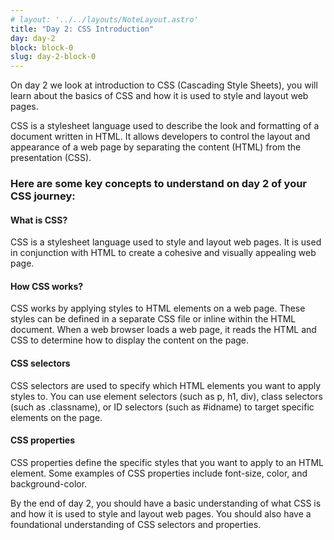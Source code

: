 ```yaml
---
# layout: '../../layouts/NoteLayout.astro'
title: "Day 2: CSS Introduction"
day: day-2
block: block-0
slug: day-2-block-0
---
```


On day 2 we look at introduction to CSS (Cascading Style Sheets), you will learn about the basics of CSS and how it is used to style and layout web pages.

CSS is a stylesheet language used to describe the look and formatting of a document written in HTML. It allows developers to control the layout and appearance of a web page by separating the content (HTML) from the presentation (CSS).

### Here are some key concepts to understand on day 2 of your CSS journey:

#### What is CSS?

CSS is a stylesheet language used to style and layout web pages. It is used in conjunction with HTML to create a cohesive and visually appealing web page.

#### How CSS works?
 
CSS works by applying styles to HTML elements on a web page. These styles can be defined in a separate CSS file or inline within the HTML document. When a web browser loads a web page, it reads the HTML and CSS to determine how to display the content on the page.

#### CSS selectors

 CSS selectors are used to specify which HTML elements you want to apply styles to. You can use element selectors (such as p, h1, div), class selectors (such as .classname), or ID selectors (such as #idname) to target specific elements on the page.

#### CSS properties

 CSS properties define the specific styles that you want to apply to an HTML element. Some examples of CSS properties include font-size, color, and background-color.

By the end of day 2, you should have a basic understanding of what CSS is and how it is used to style and layout web pages. You should also have a foundational understanding of CSS selectors and properties.

